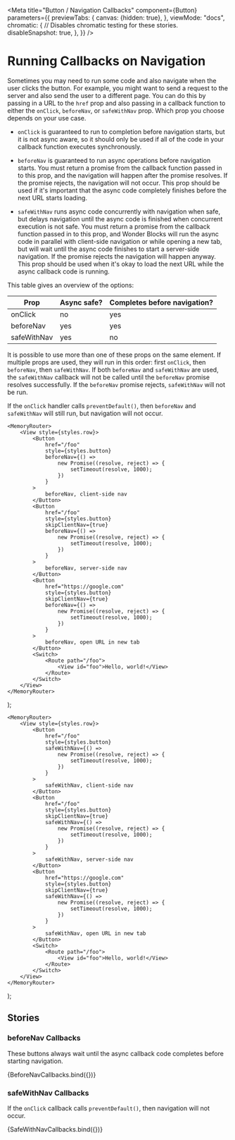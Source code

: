 


<Meta
    title="Button / Navigation Callbacks"
    component={Button}
    parameters={{
        previewTabs: {
            canvas: {hidden: true},
        },
        viewMode: "docs",
        chromatic: {
            // Disables chromatic testing for these stories.
            disableSnapshot: true,
        },
    }}
/>

# Running Callbacks on Navigation

Sometimes you may need to run some code and also navigate when the user
clicks the button. For example, you might want to send a request to the
server and also send the user to a different page. You can do this by
passing in a URL to the `href` prop and also passing in a callback
function to either the `onClick`, `beforeNav`, or `safeWithNav` prop.
Which prop you choose depends on your use case.

-   `onClick` is guaranteed to run to completion before navigation starts,
    but it is not async aware, so it should only be used if all of the code
    in your callback function executes synchronously.

-   `beforeNav` is guaranteed to run async operations before navigation
    starts. You must return a promise from the callback function passed in
    to this prop, and the navigation will happen after the promise
    resolves. If the promise rejects, the navigation will not occur.
    This prop should be used if it's important that the async code
    completely finishes before the next URL starts loading.

-   `safeWithNav` runs async code concurrently with navigation when safe,
    but delays navigation until the async code is finished when
    concurrent execution is not safe. You must return a promise from the
    callback function passed in to this prop, and Wonder Blocks will run
    the async code in parallel with client-side navigation or while opening
    a new tab, but will wait until the async code finishes to start a
    server-side navigation. If the promise rejects the navigation will
    happen anyway. This prop should be used when it's okay to load
    the next URL while the async callback code is running.

This table gives an overview of the options:

| Prop        | Async safe? | Completes before navigation? |
| ----------- | ----------- | ---------------------------- |
| onClick     | no          | yes                          |
| beforeNav   | yes         | yes                          |
| safeWithNav | yes         | no                           |

It is possible to use more than one of these props on the same element.
If multiple props are used, they will run in this order: first `onClick`,
then `beforeNav`, then `safeWithNav`. If both `beforeNav` and `safeWithNav`
are used, the `safeWithNav` callback will not be called until the
`beforeNav` promise resolves successfully. If the `beforeNav` promise
rejects, `safeWithNav` will not be run.

If the `onClick` handler calls `preventDefault()`, then `beforeNav`
and `safeWithNav` will still run, but navigation will not occur.

    <MemoryRouter>
        <View style={styles.row}>
            <Button
                href="/foo"
                style={styles.button}
                beforeNav={() =>
                    new Promise((resolve, reject) => {
                        setTimeout(resolve, 1000);
                    })
                }
            >
                beforeNav, client-side nav
            </Button>
            <Button
                href="/foo"
                style={styles.button}
                skipClientNav={true}
                beforeNav={() =>
                    new Promise((resolve, reject) => {
                        setTimeout(resolve, 1000);
                    })
                }
            >
                beforeNav, server-side nav
            </Button>
            <Button
                href="https://google.com"
                style={styles.button}
                skipClientNav={true}
                beforeNav={() =>
                    new Promise((resolve, reject) => {
                        setTimeout(resolve, 1000);
                    })
                }
            >
                beforeNav, open URL in new tab
            </Button>
            <Switch>
                <Route path="/foo">
                    <View id="foo">Hello, world!</View>
                </Route>
            </Switch>
        </View>
    </MemoryRouter>
);

    <MemoryRouter>
        <View style={styles.row}>
            <Button
                href="/foo"
                style={styles.button}
                safeWithNav={() =>
                    new Promise((resolve, reject) => {
                        setTimeout(resolve, 1000);
                    })
                }
            >
                safeWithNav, client-side nav
            </Button>
            <Button
                href="/foo"
                style={styles.button}
                skipClientNav={true}
                safeWithNav={() =>
                    new Promise((resolve, reject) => {
                        setTimeout(resolve, 1000);
                    })
                }
            >
                safeWithNav, server-side nav
            </Button>
            <Button
                href="https://google.com"
                style={styles.button}
                skipClientNav={true}
                safeWithNav={() =>
                    new Promise((resolve, reject) => {
                        setTimeout(resolve, 1000);
                    })
                }
            >
                safeWithNav, open URL in new tab
            </Button>
            <Switch>
                <Route path="/foo">
                    <View id="foo">Hello, world!</View>
                </Route>
            </Switch>
        </View>
    </MemoryRouter>
);

## Stories

### beforeNav Callbacks

These buttons always wait until the async callback code completes before
starting navigation.

<Canvas>
    <Story name="beforeNav Callbacks">{BeforeNavCallbacks.bind({})}</Story>
</Canvas>

### safeWithNav Callbacks

If the `onClick` callback calls `preventDefault()`, then navigation will not occur.

<Canvas>
    <Story name="safeWithNav Callbacks">{SafeWithNavCallbacks.bind({})}</Story>
</Canvas>
